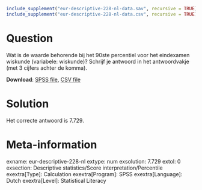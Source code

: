 ```r
include_supplement("eur-descriptive-228-nl-data.sav", recursive = TRUE)
include_supplement("eur-descriptive-228-nl-data.csv", recursive = TRUE)
```

Question
========
Wat is de waarde behorende bij het 90ste percentiel voor het eindexamen wiskunde (variabele: wiskunde)? Schrijf je antwoord in het antwoordvakje (met 3 cijfers achter de komma).

**Download**: [SPSS file](eur-descriptive-228-nl-data.sav), [CSV file](eur-descriptive-228-nl-data.csv)


Solution
========
Het correcte antwoord is 7.729.


Meta-information
================
exname: eur-descriptive-228-nl
extype: num
exsolution: 7.729
extol: 0
exsection: Descriptive statistics/Score interpretation/Percentile
exextra[Type]: Calculation
exextra[Program]: SPSS
exextra[Language]: Dutch
exextra[Level]: Statistical Literacy
